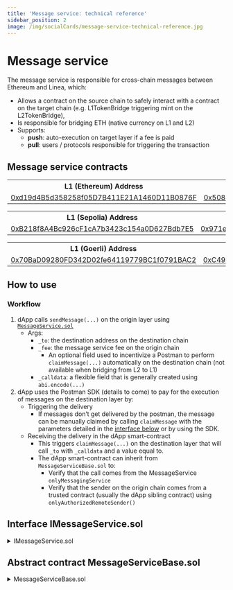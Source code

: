 ```yaml
---
title: 'Message service: technical reference'
sidebar_position: 2
image: /img/socialCards/message-service-technical-reference.jpg
---
```



# Message service

The message service is responsible for cross-chain messages between Ethereum and Linea, which:

- Allows a contract on the source chain to safely interact with a contract on the target chain (e.g. L1TokenBridge triggering mint on the L2TokenBridge),
- Is responsible for bridging ETH (native currency on L1 and L2)
- Supports:
  - **push**: auto-execution on target layer if a fee is paid
  - **pull**: users / protocols responsible for triggering the transaction

## Message service contracts

<Tabs groupId="Mainnet-Testnet" className="my-tabs">
  <TabItem value="Mainnet" label="Mainnet" default>
    <table>
      <tbody>
        <tr>
          <th>L1 (Ethereum) Address</th>
          <th>L2 (Linea) Address</th>
        </tr>
        <tr>
          <td>
            <a href="https://etherscan.io/address/0xd19d4B5d358258f05D7B411E21A1460D11B0876F">
              0xd19d4B5d358258f05D7B411E21A1460D11B0876F
            </a>
          </td>
          <td>
            <a href="https://lineascan.build/address/0x508Ca82Df566dCD1B0DE8296e70a96332cD644ec">
              0x508Ca82Df566dCD1B0DE8296e70a96332cD644ec
            </a>
          </td>
        </tr>
      </tbody>
    </table>
  </TabItem>
    <TabItem value="Linea Sepolia" label="Linea Sepolia">
    <table>
      <tbody>
        <tr>
          <th>L1 (Sepolia) Address</th>
          <th>L2 (Linea Sepolia) Address</th>
        </tr>
        <tr>
          <td>
            <a href="https://sepolia.etherscan.io/address/0xB218f8A4Bc926cF1cA7b3423c154a0D627Bdb7E5">
            0xB218f8A4Bc926cF1cA7b3423c154a0D627Bdb7E5
            </a>
          </td>
          <td>
            <a href="https://sepolia.lineascan.build/address/0x971e727e956690b9957be6d51ec16e73acac83a7">
            0x971e727e956690b9957be6d51Ec16E73AcAC83A7
            </a>
          </td>
        </tr>
      </tbody>
    </table>
  </TabItem>
  <TabItem value="Linea Goerli" label="Linea Goerli">
    <table>
      <tbody>
        <tr>
          <th>L1 (Goerli) Address</th>
          <th>L2 (Linea Goerli) Address</th>
        </tr>
        <tr>
          <td>
            <a href="https://goerli.etherscan.io/address/0x70BaD09280FD342D02fe64119779BC1f0791BAC2#readProxyContract">
              0x70BaD09280FD342D02fe64119779BC1f0791BAC2
            </a>
          </td>
          <td>
            <a href="https://goerli.lineascan.build/address/0xC499a572640B64eA1C8c194c43Bc3E19940719dC/contracts#address-tabs">
              0xC499a572640B64eA1C8c194c43Bc3E19940719dC
            </a>
          </td>
        </tr>
      </tbody>
    </table>
  </TabItem>
</Tabs>

## How to use

### Workflow

1. dApp calls `sendMessage(...)` on the origin layer using [`MessageService.sol`](https://goerli.etherscan.io/address/0x70BaD09280FD342D02fe64119779BC1f0791BAC2#readProxyContract)
   - Args:
     - `_to`: the destination address on the destination chain
     - `_fee`: the message service fee on the origin chain
       - An optional field used to incentivize a Postman to perform `claimMessage(...)` automatically on the destination chain (not available when bridging from L2 to L1)
     - `_calldata`: a flexible field that is generally created using `abi.encode(...)`
1. dApp uses the Postman SDK (details to come) to pay for the execution of messages on the destination layer by:
   - Triggering the delivery
     - If messages don’t get delivered by the postman, the message can be manually claimed by calling `claimMessage` with the parameters detailed in the [interface below](#interface-imessageservicesol) or by using the SDK.
   - Receiving the delivery in the dApp smart-contract
     - This triggers `claimMessage(...)` on the destination layer that will call `_to` with `_calldata` and a value equal to.
     - The dApp smart-contract can inherit from `MessageServiceBase.sol` to:
       - Verify that the call comes from the MessageService `onlyMessagingService`
       - Verify that the sender on the origin chain comes from a trusted contract (usually the dApp sibling contract) using `onlyAuthorizedRemoteSender()`

## Interface IMessageService.sol

<details>
  <summary>IMessageService.sol</summary>
  <CodeBlock language="solidity">{IMessageService}</CodeBlock>
</details>

## Abstract contract MessageServiceBase.sol

<details>
  <summary>MessageServiceBase.sol</summary>
  <CodeBlock language="solidity">{MessageServiceBase}</CodeBlock>
</details>
